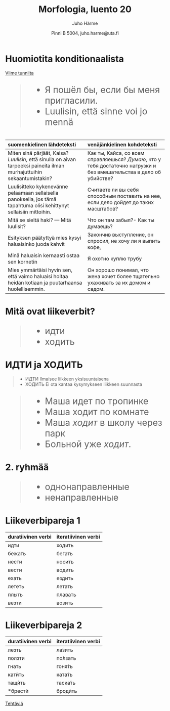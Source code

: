 % Morfologia, luento 20
% Juho Härme
% Pinni B 5004, juho.harme@uta.fi

# Huomiotita konditionaalista

[Viime tunnilta](../tehtavat/luento19.pdf)

<article style="font-size:200%">
<!-- Ei aikamuotoa vv -->
>- Я пошёл бы, если бы меня пригласили.
>- Luulisin, että sinne voi jo mennä
</article>

#

<table >
<thead>
<tr class="header">
<th align="left">suomenkielinen lähdeteksti</th>
<th align="left">venäjänkielinen kohdeteksti</th>
</tr>
</thead>
<tbody>
<tr class="odd incremental">
<td align="left">Miten sinä pärjäät, Kaisa? <em>Luulisin</em>, että sinulla on aivan tarpeeksi paineita ilman murhajuttuihin sekaantumistakin?</td>
<td align="left">Как ты, Кайса, со всем справляешься? <em>Думаю</em>, что у тебя достаточно нагрузки и без вмешательства в дело об убийстве?</td>
</tr>
<tr class="even incremental">
<td align="left">Luulisitteko kykenevänne pelaamaan sellaisella panoksella, jos tämä tapahtuma olisi kehittynyt sellaisiin mittoihin.</td>
<td align="left">Считаете ли вы себя способным поставить на нее, если дело дойдет до таких масштабов?</td>
</tr>
<tr class="odd incremental">
<td align="left">Mitä se sieltä haki? — Mitä luulisit?</td>
<td align="left">Что он там забыл?- Как ты думаешь?</td>
</tr>
<tr class="even incremental">
<td align="left">Esityksen päätyttyä mies kysyi haluaisinko juoda kahvit</td>
<td align="left">Закончив выступление, он спросил, не хочу ли я выпить кофе,</td>
</tr>
<tr class="odd incremental">
<td align="left">Minä haluaisin kernaasti ostaa sen kornetin</td>
<td align="left">Я охотно куплю трубу</td>
</tr>
<tr class="even incremental">
<td align="left">Mies ymmärtäisi hyvin sen, että vaimo haluaisi hoitaa heidän kotiaan ja puutarhaansa huolellisemmin.</td>
<td align="left">Он хорошо понимал, что жена хочет более тщательно ухаживать за их домом и садом.</td>
</tr>
</tbody>
</table>


# Mitä ovat liikeverbit?

<article style="font-size:200%">
>- идти
>- ходить
</article>

<!-- ei aspektiero, ei teonlaatu, ei... -->

# ИДТИ ja ХОДИТЬ

>- ИДТИ Ilmaisee liikkeen yksisuuntaisena 
>- ХОДИТЬ Ei ota kantaa kysymykseen liikkeen suunnasta

<article style="font-size:200%">
>- Маша идет по тропинке
>- Маша ходит по комнате
>- Маша *ходит* в школу через парк
>- Больной уже *ходит*.
</article>

# 2. ryhmää

<article style="font-size:200%">
>- однонаправленные 
>- ненаправленные
</article>

# Liikeverbipareja 1

<table>
<thead>
<tr class="header">
<th align="left">duratiivinen verbi</th>
<th align="left">iteratiivinen verbi</th>
</tr>
</thead>
<tbody>
<tr class="odd incremental">
<td align="left">идти</td>
<td align="left">ходить</td>
</tr>
<tr class="even incremental">
<td align="left">бежать</td>
<td align="left">бегать</td>
</tr>
<tr class="odd incremental">
<td align="left">нести</td>
<td align="left">носить</td>
</tr>
<tr class="even incremental">
<td align="left">вести</td>
<td align="left">водить</td>
</tr>
<tr class="odd incremental">
<td align="left">ехать</td>
<td align="left">ездить</td>
</tr>
<tr class="even incremental">
<td align="left">лететь</td>
<td align="left">летать</td>
</tr>
<tr class="odd incremental">
<td align="left">плыть</td>
<td align="left">плавать</td>
</tr>
<tr class="even incremental">
<td align="left">везти</td>
<td align="left">возить</td>
</tr>
</tbody>
</table>

# Liikeverbipareja 2


<table>
<thead>
<tr class="header">
<th align="left">duratiivinen verbi</th>
<th align="left">iteratiivinen verbi</th>
</tr>
</thead>
<tbody>
<tr class="odd incremental">
<td align="left">лезть</td>
<td align="left">ла́зить</td>
</tr>
<tr class="even incremental">
<td align="left">ползти</td>
<td align="left">по́лзать</td>
</tr>
<tr class="odd incremental">
<td align="left">гнать</td>
<td align="left">гоня́ть</td>
</tr>
<tr class="even incremental">
<td align="left">катѝть</td>
<td align="left">ката́ть</td>
</tr>
<tr class="odd incremental">
<td align="left">тащѝть</td>
<td align="left">таска́ть</td>
</tr>
<tr class="even incremental">
<td align="left">*брестѝ</td>
<td align="left">бродѝть</td>
</tr>
</tbody>
</table>


[Tehtäviä](../tehtavat/luento20.pdf)
